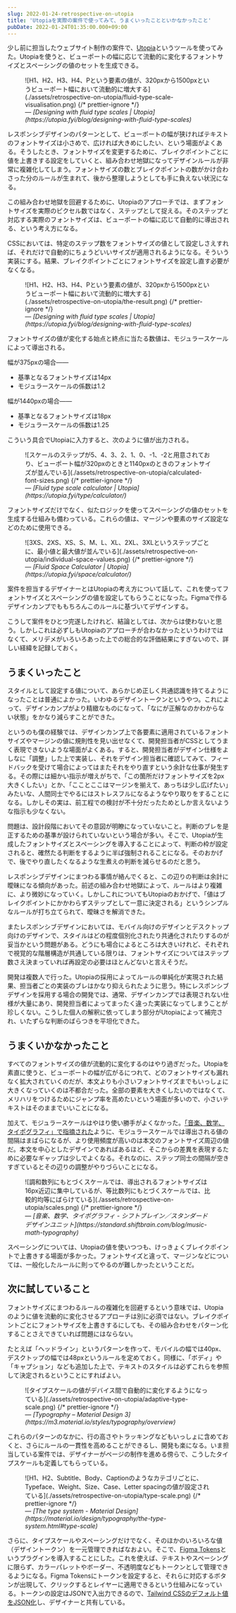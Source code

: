 ```yaml
---
slug: 2022-01-24-retrospective-on-utopia
title: 'Utopiaを実際の案件で使ってみて、うまくいったことといかなかったこと'
pubDate: 2022-01-24T01:35:00.000+09:00
---
```


少し前に担当したウェブサイト制作の案件で、[Utopia](https://utopia.fyi/)というツールを使ってみた。Utopiaを使うと、ビューポートの幅に応じて流動的に変化するフォントサイズとスペーシングの値のセットを生成できる。

<figure>
  ![H1、H2、H3、H4、Pという要素の値が、320pxから1500pxというビューポート幅において流動的に増大する](./assets/retrospective-on-utopia/fluid-type-scale-visualisation.png)
  {/* prettier-ignore */}
  <figcaption>
    &mdash; <cite>[Designing with fluid type scales | Utopia](https://utopia.fyi/blog/designing-with-fluid-type-scales)</cite>
  </figcaption>
</figure>

レスポンシブデザインのパターンとして、ビューポートの幅が狭ければテキストのフォントサイズは小さめで、広ければ大きめにしたい、という場面がよくある。そうしたとき、フォントサイズを変更するために、ブレイクポイントごとに値を上書きする設定をしていくと、組み合わせ地獄になってデザインルールが非常に複雑化してしまう。フォントサイズの数とブレイクポイントの数がかけ合わさった分のルールが生まれて、後から整理しようとしても手に負えない状況になる。

この組み合わせ地獄を回避するために、Utopiaのアプローチでは、まずフォントサイズを実際のピクセル数ではなく、ステップとして捉える。そのステップと対応する実際のフォントサイズは、ビューポートの幅に応じて自動的に導出される、という考え方になる。

CSSにおいては、特定のステップ数をフォントサイズの値として設定しさえすれば、それだけで自動的にちょうどいいサイズが適用されるようになる。そういう実装にする。結果、ブレイクポイントごとにフォントサイズを設定し直す必要がなくなる。

<figure>
  ![H1、H2、H3、H4、Pという要素の値が、320pxから1500pxというビューポート幅において流動的に増大する](./assets/retrospective-on-utopia/the-result.png)
  {/* prettier-ignore */}
  <figcaption>
    &mdash; <cite>[Designing with fluid type scales | Utopia](https://utopia.fyi/blog/designing-with-fluid-type-scales)</cite>
  </figcaption>
</figure>

フォントサイズの値が変化する始点と終点に当たる数値は、モジュラースケールによって導出される。

幅が375pxの場合&mdash;&mdash;

- 基準となるフォントサイズは14px
- モジュラースケールの係数は1.2

幅が1440pxの場合&mdash;&mdash;

- 基準となるフォントサイズは18px
- モジュラースケールの係数は1.25

こういう具合でUtopiaに入力すると、次のように値が出力される。

<figure>
  ![スケールのステップが5、4、3、2、1、0、-1、-2と用意されており、ビューポート幅が320pxのときと1140pxのときのフォントサイズが並んでいる](./assets/retrospective-on-utopia/calculated-font-sizes.png)
  {/* prettier-ignore */}
  <figcaption>
    &mdash; <cite>[Fluid type scale calculator | Utopia](https://utopia.fyi/type/calculator/)</cite>
  </figcaption>
</figure>

フォントサイズだけでなく、似たロジックを使ってスペーシングの値のセットを生成する仕組みも備わっている。これらの値は、マージンや要素のサイズ設定などのために使用できる。

<figure>
  ![3XS、2XS、XS、S、M、L、XL、2XL、3XLというステップごとに、最小値と最大値が並んでいる](./assets/retrospective-on-utopia/individual-space-values.png)
  {/* prettier-ignore */}
  <figcaption>
    &mdash; <cite>[Fluid Space Calculator | Utopia](https://utopia.fyi/space/calculator/)</cite>
  </figcaption>
</figure>

案件を担当するデザイナーとはUtopiaの考え方について話して、これを使ってフォントサイズとスペーシングの値を設定してもらうことになった。Figmaで作るデザインカンプでももちろんこのルールに基づいてデザインする。

こうして案件をひとつ完遂したけれど、結論としては、次からは使わないと思う。しかしこれは必ずしもUtopiaのアプローチが合わなかったというわけではなくて、メリデメがいろいろあった上での総合的な評価結果にすぎないので、詳しい経緯を記録しておく。

## うまくいったこと

スタイルとして設定する値について、あらかじめ正しく共通認識を持てるようになったことは普通によかった。いわゆるデザイントークンというやつ。これによって、デザインカンプがより精緻なものになって、「なにが正解なのかわからない状態」をかなり減らすことができた。

というのも僕の経験では、デザインカンプ上で各要素に適用されているフォントサイズやマージンの値に規則性を見い出せなくて、開発担当者がCSSとしてうまく表現できないような場面がよくある。すると、開発担当者がデザイン仕様をよしなに「調整」した上で実装し、それをデザイン担当者に確認してみて、フィードバックを受けて場合によってはまたそれをやり直すという余計な仕事が発生する。その際には細かい指示が増えがちで、「この箇所だけフォントサイズを2px大きくしたい」とか、「こことここはマージンを揃えて、あっちは少し広げたい」みたいな、人間同士でやるにはストレスフルになるようなやり取りをすることになる。しかしその実は、前工程での検討が不十分だったためとしか言えないような指示も少なくない。

問題は、設計段階においてその意図が明瞭になっていないこと。判断のブレを是正するための基準が設けられていないという場合が多い。そこで、Utopiaが生成したフォントサイズとスペーシングを導入することによって、判断の枠が設定されると、確然たる判断をするように半ば強制されることになる。そのおかげで、後でやり直したくなるような生煮えの判断を減らせるのだと思う。

レスポンシブデザインにまつわる事情が絡んでくると、この辺りの判断は余計に曖昧になる傾向があった。前述の組み合わせ地獄によって、ルールはより複雑に、より微妙になっていく。しかしこれについてもUtopiaのおかげで、「値はブレイクポイントにかかわらずステップとして一意に決定される」というシンプルなルールが打ち立てられて、曖昧さを解消できた。

またレスポンシブデザインにおいては、モバイル向けのデザインとデスクトップ向けのデザインで、スタイルはどの程度個別化されたり共通化されたりするのが妥当かという問題がある。どうにも場合によるところは大きいけれど、それぞれで視覚的な階層構造が共通している限りは、フォントサイズについてはステップ数さえ決まっていれば再設定の必要はほとんどないと言えそうだ。

開発は複数人で行った。Utopiaの採用によってルールの単純化が実現された結果、担当者ごとの実装のブレはかなり抑えられたように思う。特にレスポンシブデザインを採用する場合の開発では、通常、デザインカンプでは表現されない仕様が大量にあり、開発担当者によってまったく違った実装になってしまうことが珍しくない。こうした個人の解釈に依ってしまう部分がUtopiaによって補完され、いたずらな判断のばらつきを平坦化できた。

## うまくいかなかったこと

すべてのフォントサイズの値が流動的に変化するのはやり過ぎだった。Utopiaを素直に使うと、ビューポートの幅が広がるにつれて、どのフォントサイズも漏れなく拡大されていくのだが、本文よりも小さいフォントサイズまでもいっしょに大きくなっていくのは不都合だった。全部の要素を大きくしたいのではなくて、メリハリをつけるためにジャンプ率を高めたいという場面が多いので、小さいテキストはそのままでいいことになる。

加えて、モジュラースケールはやはり使い勝手がよくなかった。[「音楽、数学、タイポグラフィ」で指摘された](https://standard.shiftbrain.com/blog/music-math-typography)ように、モジュラースケールでは導出される値の間隔はまばらになるが、より使用頻度が高いのは本文のフォントサイズ周辺の値だ。本文を中心としたデザインであればあるほど、そこからの差異を表現するために必要なギャップは少しでよくなる。それなのに、ステップ同士の間隔が空きすぎているとその辺りの調整がやりづらいことになる。

<figure>
  ![調和数列にもとづくスケールでは、導出されるフォントサイズは16px近辺に集中しているが、等比数列にもとづくスケールでは、比較的均等にばらけている](./assets/retrospective-on-utopia/scales.png)
  {/* prettier-ignore */}
  <figcaption>
    &mdash; <cite>[音楽、数学、タイポグラフィ - シフトブレイン／スタンダードデザインユニット](https://standard.shiftbrain.com/blog/music-math-typography)</cite>
  </figcaption>
</figure>

スペーシングについては、Utopiaの値を使いつつも、けっきょくブレイクポイントで上書きする場面が多かった。フォントサイズと違って、マージンなどについては、一般化したルールに則ってやるのが難しかったということだ。

## 次に試していること

フォントサイズにまつわるルールの複雑化を回避するという意味では、Utopiaのように値を流動的に変化させるアプローチは別に必須ではない。ブレイクポイントごとにフォントサイズを上書きするにしても、その組み合わせをパターン化することさえできていれば問題にはならない。

たとえば「ヘッドライン」というパターンを作って、モバイルの幅では40px、デスクトップの幅では48pxというルールを定めておく。同様に、「ボディ」や「キャプション」なども追加した上で、テキストのスタイルは必ずこれらを参照して決定されるということにすればよい。

<figure>
  ![タイプスケールの値がデバイス間で自動的に変化するようになっている](./assets/retrospective-on-utopia/adaptive-type-scale.png)
  {/* prettier-ignore */}
  <figcaption>
    &mdash; <cite>[Typography – Material Design 3](https://m3.material.io/styles/typography/overview)</cite>
  </figcaption>
</figure>

これらのパターンのなかに、行の高さやトラッキングなどもいっしょに含めておくと、さらにルールの一貫性を高めることができるし、開発も楽になる。いま担当している案件では、デザイナーがページの制作を進める傍らで、こうしたタイプスケールも定義してもらっている。

<figure>
  ![H1、H2、Subtitle、Body、Captionのようなカテゴリごとに、Typeface、Weight、Size、Case、Letter
  spacingの値が設定されている](./assets/retrospective-on-utopia/type-scale.png)
  {/* prettier-ignore */}
  <figcaption>
    &mdash; <cite>[The type system - Material Design](https://material.io/design/typography/the-type-system.html#type-scale)</cite>
  </figcaption>
</figure>

さらに、タイプスケールやスペーシングだけでなく、そのほかのいろいろな値（デザイントークン）を一元管理できればなおよい。そこで、[Figma Tokens](https://jansix.at/resources/figma-tokens)というプラグインを導入することにした。これを使えば、テキストやスペーシングに限らず、カラーパレットやボーダー、不透明度などもトークンとして管理できるようになる。Figma Tokensにトークンを設定すると、それらに対応するボタンが出現して、クリックするとレイヤーに適用できるという仕組みになっている。トークンの設定はJSONで入出力できるので、[Tailwind CSSのデフォルト値をJSON化](https://gist.github.com/yuheiy/e1fc01fc0a4816924d1959221fdba46c)し、デザイナーと共有している。
